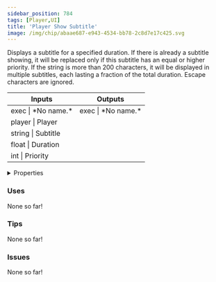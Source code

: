 ```yaml
---
sidebar_position: 784
tags: [Player,UI]
title: 'Player Show Subtitle'
image: /img/chip/abaae687-e943-4534-bb78-2c8d7e17c425.svg
---
```


Displays a subtitle for a specified duration. If there is already a subtitle showing, it will be replaced only if this subtitle has an equal or higher priority. If the string is more than 200 characters, it will be displayed in multiple subtitles, each lasting a fraction of the total duration. Escape characters are ignored.



<IChip uuid="abaae687-e943-4534-bb78-2c8d7e17c425"/>

<table><thead><tr><th>Inputs</th><th>Outputs</th></tr></thead><tbody><tr><td>exec | *No name.*</td><td>exec | *No name.*</td></tr><tr><td>player | Player</td><td /></tr><tr><td>string | Subtitle</td><td /></tr><tr><td>float | Duration</td><td /></tr><tr><td>int | Priority</td><td /></tr></tbody></table>

<details>
  <summary>Properties</summary>
  <div>
    <div>
    <table>
      <tbody>
        <tr>
          <td>Is beta required?</td>
          <td>No</td>
        </tr>
        <tr>
          <td>Is chip a trolling risk?</td>
          <td>No</td>
        </tr>
        <tr>
          <td>Is chip a role assignment risk?</td>
          <td>No</td>
        </tr>
        <tr>
          <td>Chip UUID</td>
          <td>abaae687-e943-4534-bb78-2c8d7e17c425</td>
        </tr>
        <tr>
          <td>Room availability</td>
          <td>Available everywhere</td>
        </tr>
      </tbody>
    </table>
    </div>
  </div>
</details>

### Uses

None so far!

### Tips

None so far!

### Issues

None so far!